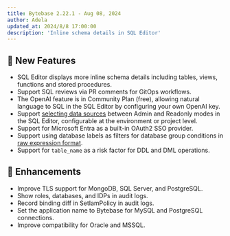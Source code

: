 ```yaml
---
title: Bytebase 2.22.1 - Aug 08, 2024
author: Adela
updated_at: 2024/8/8 17:00:00
description: 'Inline schema details in SQL Editor'
---
```



## 🚀 New Features

- SQL Editor displays more inline schema details including tables, views, functions and stored procedures.
- Support SQL reviews via PR comments for GitOps workflows.
- The OpenAI feature is in Community Plan (free), allowing natural language to SQL in the SQL Editor by configuring your own OpenAI key.
- Support [selecting data sources](/get-started/instance/#choose-your-data-source-in-sql-editor) between Admin and Readonly modes in the SQL Editor, configurable at the environment or project level.
- Support for Microsoft Entra as a built-in OAuth2 SSO provider.
- Support using database labels as filters for database group conditions in [raw expression format](/change-database/batch-change/#create-a-database-group).
- Support for `table_name` as a risk factor for DDL and DML operations.

## 🎄 Enhancements

- Improve TLS support for MongoDB, SQL Server, and PostgreSQL.
- Show roles, databases, and IDPs in audit logs.
- Record binding diff in SetIamPolicy in audit logs.
- Set the application name to Bytebase for MySQL and PostgreSQL connections.
- Improve compatibility for Oracle and MSSQL.

<InstallUpgrade />
